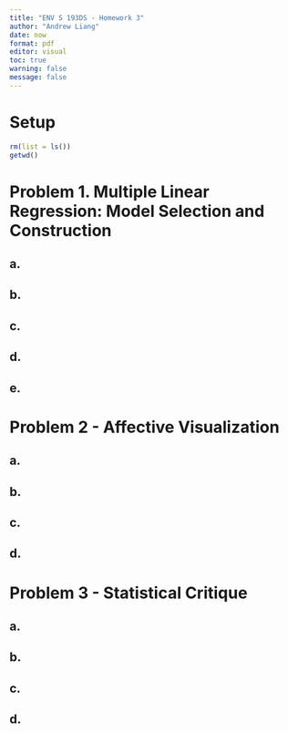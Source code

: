 ```yaml
---
title: "ENV S 193DS - Homework 3"
author: "Andrew Liang"
date: now
format: pdf
editor: visual
toc: true 
warning: false 
message: false 
---
```


# Setup

```r
rm(list = ls())
getwd()
```

# Problem 1. Multiple Linear Regression: Model Selection and Construction

## a. 

## b. 

## c.

## d.

## e.

# Problem 2 - Affective Visualization

## a.

## b. 

## c.

## d.

# Problem 3 - Statistical Critique

## a.

## b. 

## c.

## d.
